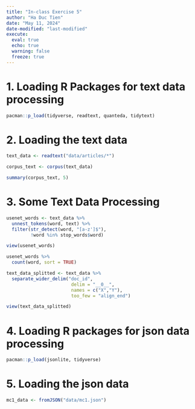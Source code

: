 ```yaml
---
title: "In-class Exercise 5"
author: "Ha Duc Tien"
date: "May 11, 2024"
date-modified: "last-modified"
execute: 
  eval: true
  echo: true
  warning: false
  freeze: true
---
```


# 1. Loading R Packages for text data processing


```r
pacman::p_load(tidyverse, readtext, quanteda, tidytext)
```

# 2. Loading the text data

```r
text_data <- readtext("data/articles/*")
```

```r
corpus_text <- corpus(text_data)

summary(corpus_text, 5)
```

# 3. Some Text Data Processing
```r
usenet_words <- text_data %>%
  unnest_tokens(word, text) %>%
  filter(str_detect(word, "[a-z']$"),
         !word %in% stop_words$word)

view(usenet_words)
```


```r
usenet_words %>%
  count(word, sort = TRUE)
```


```r
text_data_splitted <- text_data %>%
  separate_wider_delim("doc_id",
                        delim = "__0__",
                        names = c("X","Y"),
                        too_few = "align_end")
```

```r
view(text_data_splitted)
```


# 4. Loading R packages for json data processing

```r
pacman::p_load(jsonlite, tidyverse)
```

# 5. Loading the json data

```r
mc1_data <- fromJSON("data/mc1.json")

```